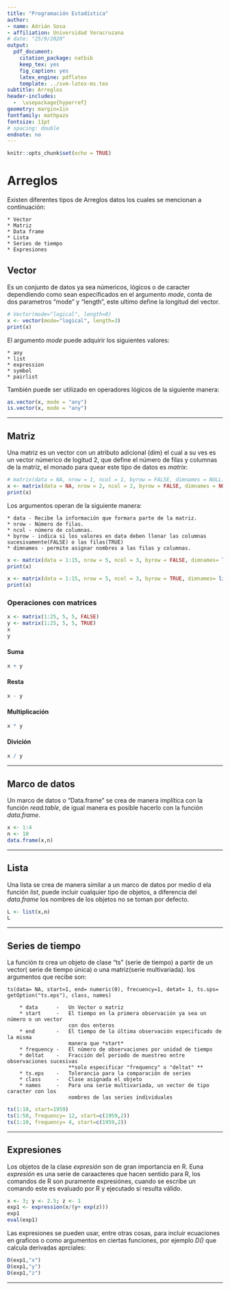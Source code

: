 ```yaml
---
title: "Programación Estadística"
author:
- name: Adrián Sosa
- affiliation: Universidad Veracruzana
# date: "25/9/2020"
output:
  pdf_document:
    citation_package: natbib
    keep_tex: yes
    fig_caption: yes
    latex_engine: pdflatex
    template: ../svm-latex-ms.tex
subtitle: Arreglos
header-includes:
  -  \usepackage{hyperref}
geometry: margin=1in
fontfamily: mathpazo
fontsize: 11pt
# spacing: double
endnote: no
---
```


```r
knitr::opts_chunk$set(echo = TRUE)
```


# Arreglos 

Existen diferentes tipos de Arreglos datos los cuales se mencionan a continuación:

    * Vector
    * Matriz
    * Data frame
    * Lista
    * Series de tiempo
    * Expresiones

## Vector

Es un conjunto de datos ya sea númericos, lógicos o de caracter dependiendo como sean especificados en el argumento *mode*, conta de dos parametros "mode" y "length", este ultimo define la longitud del vector.

```r
# Vector(mode="logical", length=0)
x <- vector(mode="logical", length=3)
print(x)
```
El argumento *mode* puede adquirir los siguientes valores:

    * any
    * list
    * expression
    * symbol
    * pairlist

También puede ser utilizado en operadores lógicos de la siguiente manera:

```r
as.vector(x, mode = "any")
is.vector(x, mode = "any")
``` 
---


## Matriz

Una matriz es un vector con un atributo adicional (dim) el cual a su ves es un vector númerico de logitud 2, que define el número de filas y columnas de la matriz, el monado para quear este tipo de datos es *matrix*:

```r
# matrix(data = NA, nrow = 1, ncol = 1, byrow = FALSE, dimnames = NULL)
x <- matrix(data = NA, nrow = 2, ncol = 2, byrow = FALSE, dimnames = NULL)
print(x)
```
Los argumentos operan de la siguiente manera:

    * data - Recibe la información que formara parte de la matriz.
    * nrow - Número de filas. 
    * ncol - número de columnas.
    * byrow - indica si los valores en data deben llenar las columnas sucesivamente(FALSE) o las filas(TRUE)
    * dimnames - permite asignar nombres a las filas y columnas.


```r
x <- matrix(data = 1:15, nrow = 5, ncol = 3, byrow = FALSE, dimnames= list(c("row1","row2","row3","row4","row5"),c("C1","C2","C3")))
print(x)
``` 
```r
x <- matrix(data = 1:15, nrow = 5, ncol = 3, byrow = TRUE, dimnames= list(c("row1","row2","row3","row4","row5"),c("C1","C2","C3")))
print(x)
```

### Operaciones con matrices

```r
x <- matrix(1:25, 5, 5, FALSE)
y <- matrix(1:25, 5, 5, TRUE)
x
y
```

#### Suma


```r
x + y
```

#### Resta


```r
x - y
```

#### Multiplicación


```r
x * y
```

#### Divición


```r
x / y
```
---
    


## Marco de datos

Un marco de datos o "Data.frame" se crea de manera implítica con la función *read.table*, de igual manera es posible hacerlo con la función *data.frame*.

```r
x <- 1:4
n <- 10
data.frame(x,n)
```

---

## Lista

Una lista se crea de manera similar a un marco de datos por medio d ela función *list*, puede incluir cualquier tipo de objetos, a diferencia del *data.frame* los nombres de los objetos no se toman por defecto.


```r
L <- list(x,n)
L
```

---

## Series de tiempo

La función *ts* crea un objeto de clase "ts" (serie de tiempo) a partir de un vector( serie de tiempo única) o una matriz(serie multivariada). los argumentos que recibe son:

    ts(data= NA, start=1, end= numeric(0), frecuency=1, detat= 1, ts.sps= 
    getOption("ts.eps"), class, names)

        * data      -   Un Vector o matriz
        * start     -   El tiempo en la primera observación ya sea un número o un vector
                        con dos enteros
        * end       -   El tiempo de la última observación especificado de la misma 
                        manera que *start*
        * frequency -   El número de observaciones por unidad de tiempo
        * deltat    -   Fracción del periodo de muestreo entre observaciones sucesivas 
                        **solo especificar "frequency" o "deltat" **   
        * ts.eps    -   Tolerancia para la comparación de series
        * class     -   Clase asignada el objeto
        * names     -   Para una serie multivariada, un vector de tipo caracter con los
                        nombres de las series individuales


```r
ts(1:10, start=1959)
ts(1:50, frequency= 12, start=c(1959,2))
ts(1:10, frequency= 4, start=c(1959,2))
```
---

## Expresiones

Los objetos de la clase *expresión* son de gran importancia en R. Euna *expresión* es una serie de caraacteres que hacen sentido para R, los comandos de R son puramente expresiónes, cuando se escribe un comando este es evaluado por R y ejecutado si resulta válido.

```r
x <- 3; y <- 2.5; z <- 1
exp1 <- expression(x/(y+ exp(z)))
exp1
eval(exp1)
```
Las expresiones se pueden usar, entre otras cosas, para incluir ecuaciones en graficos o como argumentos en ciertas funciones, por ejemplo *D()* que calcula derivadas aprciales:

```r
D(exp1,"x")
D(exp1,"y")
D(exp1,"z")
```
---